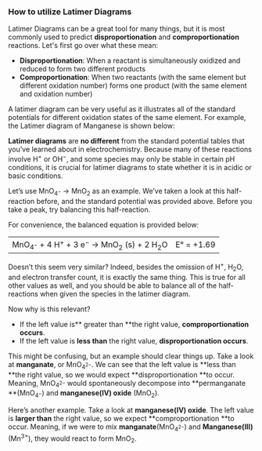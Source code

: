 ### How to utilize Latimer Diagrams

Latimer Diagrams can be a great tool for many things, but it is most commonly used to predict **disproportionation** and **comproportionation** reactions. Let's first go over what these mean:


*   **Disproportionation**: When a reactant is simultaneously oxidized and reduced to form two different products
*   **Comproportionation**: When two reactants (with the same element but different oxidation number) forms one product (with the same element and oxidation number)

A latimer diagram can be very useful as it illustrates all of the standard potentials for different oxidation states of the same element. For example, the Latimer diagram of Manganese is shown below:




**Latimer diagrams** are **no different** from the standard potential tables that you’ve learned about in electrochemistry. Because many of these reactions involve H<sup>+</sup> or OH<sup>−</sup>, and some species may only be stable in certain pH conditions, it is crucial for latimer diagrams to state whether it is in acidic or basic conditions.

Let’s use MnO<sub>4<sup>−</sup></sub> → MnO<sub>2</sub> as an example. We’ve taken a look at this half-reaction before, and the standard potential was provided above. Before you take a peak, try balancing this half-reaction.

For convenience, the balanced equation is provided below:


<table>
  <tr>
   <td>MnO<sub>4<sup>−</sup></sub> + 4 H<sup>+</sup> + 3 e<sup>−</sup> → MnO<sub>2</sub> (s) + 2 H<sub>2</sub>O
   </td>
   <td>E° = +1.69
   </td>
  </tr>
</table>


Doesn’t this seem very similar? Indeed, besides the omission of H<sup>+</sup>, H<sub>2</sub>O, and electron transfer count, it is exactly the same thing. This is true for all other values as well, and you should be able to balance all of the half-reactions when given the species in the latimer diagram.

Now why is this relevant?



*   If the left value is** greater than **the right value, **comproportionation occurs**.
*   If the left value is **less than** the right value, **disproportionation occurs**.

This might be confusing, but an example should clear things up. Take a look at **manganate**, or MnO<sub>4<sup>2−</sup></sub>. We can see that the left value is **less than **the right value, so we would expect **disproportionation **to occur. Meaning, MnO<sub>4<sup>2−</sup></sub> would spontaneously decompose into **permanganate **(MnO<sub>4<sup>−</sup></sub>) and **manganese(IV) oxide** (MnO<sub>2</sub>). 

Here’s another example. Take a look at **manganese(IV) oxide**. The left value is **larger than** the right value, so we expect **comproportionation **to occur. Meaning, if we were to mix **manganate**(MnO<sub>4<sup>2−</sup></sub>) and **Manganese(III)** (Mn<sup>3+</sup>), they would react to form MnO<sub>2</sub>.
